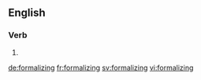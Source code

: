 ==English==

===Verb===
{{head|en|present participle}}

# {{present participle of|formalize|lang=en}}

[[de:formalizing]]
[[fr:formalizing]]
[[sv:formalizing]]
[[vi:formalizing]]